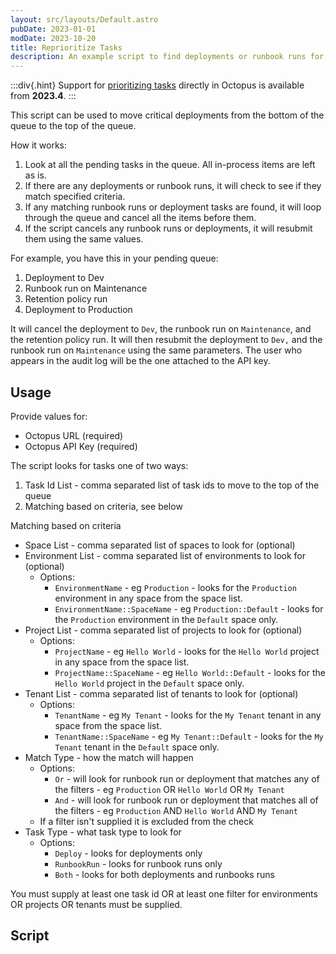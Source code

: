 ```yaml
---
layout: src/layouts/Default.astro
pubDate: 2023-01-01
modDate: 2023-10-20
title: Reprioritize Tasks
description: An example script to find deployments or runbook runs for a specific environment, project, or tenant and move them to the top of the queue.
---
```


:::div{.hint}
Support for [prioritizing tasks](/docs/tasks/prioritize-tasks) directly in Octopus is available from **2023.4**.
:::

This script can be used to move critical deployments from the bottom of the queue to the top of the queue.  

How it works:

1. Look at all the pending tasks in the queue.  All in-process items are left as is.
2. If there are any deployments or runbook runs, it will check to see if they match specified criteria.
3. If any matching runbook runs or deployment tasks are found, it will loop through the queue and cancel all the items before them.
4. If the script cancels any runbook runs or deployments, it will resubmit them using the same values.

For example, you have this in your pending queue:

1. Deployment to Dev
2. Runbook run on Maintenance
3. Retention policy run
4. Deployment to Production

It will cancel the deployment to `Dev`, the runbook run on `Maintenance`, and the retention policy run.  It will then resubmit the deployment to `Dev,` and the runbook run on `Maintenance` using the same parameters. The user who appears in the audit log will be the one attached to the API key.

## Usage

Provide values for:

- Octopus URL (required)
- Octopus API Key (required)

The script looks for tasks one of two ways:

1. Task Id List - comma separated list of task ids to move to the top of the queue
2. Matching based on criteria, see below

Matching based on criteria
- Space List - comma separated list of spaces to look for (optional)
- Environment List - comma separated list of environments to look for (optional)
    - Options: 
        - `EnvironmentName` - eg `Production` - looks for the `Production` environment in any space from the space list.
        - `EnvironmentName::SpaceName` - eg `Production::Default` - looks for the `Production` environment in the `Default` space only.
- Project List - comma separated list of projects to look for (optional)
    - Options: 
        - `ProjectName` - eg `Hello World` - looks for the `Hello World` project in any space from the space list.
        - `ProjectName::SpaceName` - eg `Hello World::Default` - looks for the `Hello World` project in the `Default` space only.
- Tenant List - comma separated list of tenants to look for (optional)
    - Options: 
        - `TenantName` - eg `My Tenant` - looks for the `My Tenant` tenant in any space from the space list.
        - `TenantName::SpaceName` - eg `My Tenant::Default` - looks for the `My Tenant` tenant in the `Default` space only.
- Match Type - how the match will happen
    - Options:
        - `Or` - will look for runbook run or deployment that matches any of the filters - eg `Production` OR `Hello World` OR `My Tenant`
        - `And` - will look for runbook run or deployment that matches all of the filters - eg `Production` AND `Hello World` AND `My Tenant`
    - If a filter isn't supplied it is excluded from the check
- Task Type - what task type to look for
    - Options:
        - `Deploy` - looks for deployments only
        - `RunbookRun` - looks for runbook runs only
        - `Both` - looks for both deployments and runbooks runs

You must supply at least one task id OR at least one filter for environments OR projects OR tenants must be supplied.

## Script

<ReprioritizeTasks />